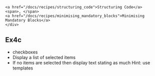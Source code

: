 
    <a href="/docs/recipes/structuring_code">Structuring Code</a>
    <span>, </span>
    <a href="/docs/recipes/minimising_mandatory_blocks">Minimising Mandatory Blocks</a>
    </div>
    
## Ex4c
- checkboxes
- Display a list of selected items
- If no items are selected then display text stating as much
Hint: use templates